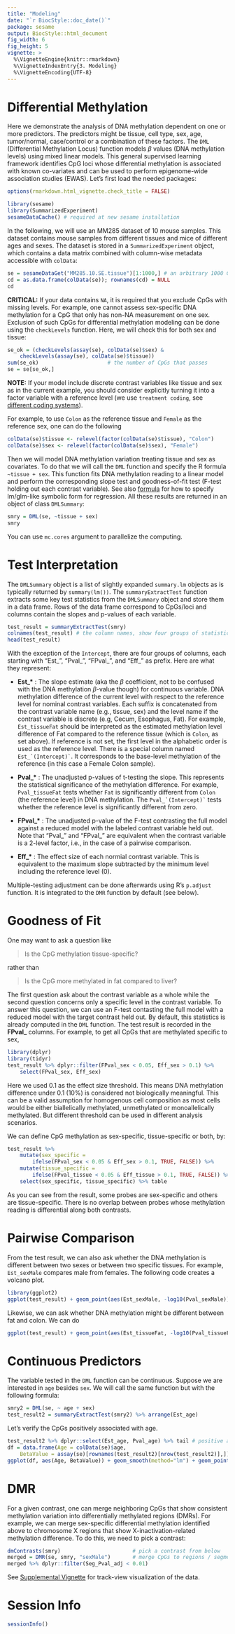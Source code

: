 ```yaml
---
title: "Modeling"
date: "`r BiocStyle::doc_date()`"
package: sesame
output: BiocStyle::html_document
fig_width: 6
fig_height: 5
vignette: >
  %\VignetteEngine{knitr::rmarkdown}
  %\VignetteIndexEntry{3. Modeling}
  %\VignetteEncoding{UTF-8}
---
```


# Differential Methylation

Here we demonstrate the analysis of DNA methylation dependent on one or more
predictors. The predictors might be tissue, cell type, sex, age, tumor/normal,
case/control or a combination of these factors.  The `DML` (Differential
Methylation Locus) function models $\beta$ values (DNA methylation levels)
using mixed linear models. This general supervised learning framework
identifies CpG loci whose differential methylation is associated with known
co-variates and can be used to perform epigenome-wide association studies
(EWAS). Let's first load the needed packages:

```r
options(rmarkdown.html_vignette.check_title = FALSE)
```

```r
library(sesame)
library(SummarizedExperiment)
sesameDataCache() # required at new sesame installation
```

In the following, we will use an MM285 dataset of 10 mouse samples.  This
dataset contains mouse samples from different tissues and mice of different
ages and sexes.  The dataset is stored in a `SummarizedExperiment` object,
which contains a data matrix combined with column-wise metadata accessible with
`colData`:

```r
se = sesameDataGet("MM285.10.SE.tissue")[1:1000,] # an arbitrary 1000 CpGs
cd = as.data.frame(colData(se)); rownames(cd) = NULL
cd
```

**CRITICAL:** If your data contains `NA`, it is required that you exclude CpGs
with missing levels. For example, one cannot assess sex-specific DNA
methylation for a CpG that only has non-NA measurement on one sex. Exclusion
of such CpGs for differential methylation modeling can be done using the
`checkLevels` function. Here, we will check this for both sex and tissue:

```r
se_ok = (checkLevels(assay(se), colData(se)$sex) &
    checkLevels(assay(se), colData(se)$tissue))
sum(se_ok)                      # the number of CpGs that passes
se = se[se_ok,]
```

**NOTE:** If your model include discrete contrast variables like tissue and
sex as in the current example, you should consider explicitly turning it into a
factor variable with a reference level (we use `treatment coding`, see
[different coding systems](
https://stats.idre.ucla.edu/r/library/r-library-contrast-coding-systems-
for-categorical-variables/)).

For example, to use `Colon` as the
reference tissue and `Female` as the reference sex, one can do the following

```r
colData(se)$tissue <- relevel(factor(colData(se)$tissue), "Colon")
colData(se)$sex <- relevel(factor(colData(se)$sex), "Female")
```

Then we will model DNA methylation variation treating tissue and sex as
covariates. To do that we will call the `DML` function and specify the R
formula `~tissue + sex`. This function fits DNA methylation reading to a linear
model and perform the corresponding slope test and goodness-of-fit test (F-test
holding out each contrast variable). See also
[formula](https://stat.ethz.ch/R-manual/R-devel/library/stats/html/formula.html)
for how to specify lm/glm-like symbolic form for regression. All these results
are returned in an object of class `DMLSummary`:

```r
smry = DML(se, ~tissue + sex)
smry
```

You can use `mc.cores` argument to parallelize the computing.

# Test Interpretation

The `DMLSummary` object is a list of slightly expanded `summary.lm` objects as
is typically returned by `summary(lm())`. The `summaryExtractTest` function
extracts some key test statistics from the `DMLSummary` object and store them
in a data frame. Rows of the data frame correspond to CpGs/loci and columns
contain the slopes and p-values of each variable.

```r
test_result = summaryExtractTest(smry)
colnames(test_result) # the column names, show four groups of statistics
head(test_result)
```

With the exception of the `Intercept`, there are four groups of columns, each
starting with "Est_", "Pval_", "FPval_", and "Eff_" as prefix. Here are what
they represent:

* **Est_\*** : The slope estimate (aka the $\beta$ coefficient, not to be
confused with the DNA methylation $\beta$-value though) for continuous
variable. DNA methylation difference of the current level with respect to the
reference level for nominal contrast variables. Each suffix is concatenated
from the contrast variable name (e.g., tissue, sex) and the level name if the
contrast variable is discrete (e.g, Cecum, Esophagus, Fat).  For example,
`Est_tissueFat` should be interpreted as the estimated methylation level
difference of Fat compared to the reference tissue (which is `Colon`, as set
above). If reference is not set, the first level in the alphabetic order is
used as the reference level.  There is a special column named
``Est_`(Intercept)` ``.  It corresponds to the base-level methylation of the
reference (in this case a Female Colon sample).

* **Pval_\*** : The unadjusted p-values of t-testing the slope. This
represents the statistical significance of the methylation difference. For
example, `Pval_tissueFat` tests whether `Fat` is significantly different from
`Colon` (the reference level) in DNA methylation. The ``Pval_`(Intercept)` ``
tests whether the reference level is significantly different from zero.

* **FPval_\*** : The unadjusted p-value of the F-test contrasting the full
model against a reduced model with the labeled contrast variable held out. Note
that "Pval_" and "FPval_" are equivalent when the contrast variable is a
2-level factor, i.e., in the case of a pairwise comparison.

* **Eff_\*** : The effect size of each normial contrast variable. This is
equivalent to the maximum slope subtracted by the minimum level including the
reference level (0).

Multiple-testing adjustment can be done afterwards using R's `p.adjust`
function. It is integrated to the `DMR` function by default (see below).

# Goodness of Fit

One may want to ask a question like

> Is the CpG methylation tissue-specific?

rather than

> Is the CpG more methylated in fat compared to liver?

The first question ask about the contrast variable as a whole while the second
question concerns only a specific level in the contrast variable. To answer
this question, we can use an F-test contasting the full model with a reduced
model with the target contrast held out. By default, this statistics is already
computed in the `DML` function. The test result is recorded in the **FPval_**
columns. For example, to get all CpGs that are methylated specific to sex,

```r
library(dplyr)
library(tidyr)
test_result %>% dplyr::filter(FPval_sex < 0.05, Eff_sex > 0.1) %>%
    select(FPval_sex, Eff_sex)
```

Here we used 0.1 as the effect size threshold. This means DNA methylation
difference under 0.1 (10%) is considered not biologically meaningful. This can
be a valid assumption for homogenous cell composition as most cells would be
either biallelically methylated, unmethylated or monoallelically
methylated. But different threshold can be used in different analysis
scenarios.

We can define CpG methylation as sex-specific, tissue-specific or both, by:

```r
test_result %>%
    mutate(sex_specific =
        ifelse(FPval_sex < 0.05 & Eff_sex > 0.1, TRUE, FALSE)) %>%
    mutate(tissue_specific =
        ifelse(FPval_tissue < 0.05 & Eff_tissue > 0.1, TRUE, FALSE)) %>%
    select(sex_specific, tissue_specific) %>% table
```

As you can see from the result, some probes are sex-specific and others are
tissue-specific. There is no overlap between probes whose methylation reading
is differential along both contrasts.

# Pairwise Comparison

From the test result, we can also ask whether the DNA methylation is different
between two sexes or between two specific tissues. For example, `Est_sexMale`
compares male from females. The following code creates a volcano plot.

```r
library(ggplot2)
ggplot(test_result) + geom_point(aes(Est_sexMale, -log10(Pval_sexMale)))
```

Likewise, we can ask whether DNA methylation might be different between fat
and colon. We can do

```r
ggplot(test_result) + geom_point(aes(Est_tissueFat, -log10(Pval_tissueFat)))
```

# Continuous Predictors

The variable tested in the `DML` function can be continuous.
Suppose we are interested in `age` besides `sex`. We will call the
same function but with the following formula:

```r
smry2 = DML(se, ~ age + sex)
test_result2 = summaryExtractTest(smry2) %>% arrange(Est_age)
```

Let's verify the CpGs positively associated with age.

```r
test_result2 %>% dplyr::select(Est_age, Pval_age) %>% tail # positive assoc.
df = data.frame(Age = colData(se)$age,
    BetaValue = assay(se)[rownames(test_result2)[nrow(test_result2)],])
ggplot(df, aes(Age, BetaValue)) + geom_smooth(method="lm") + geom_point()
```

# DMR

For a given contrast, one can merge neighboring CpGs that show consistent
methylation variation into differentially methylated regions (DMRs).
For example, we can merge sex-specific differential methylation identified
above to chromosome X regions that show X-inactivation-related methylation
difference. To do this, we need to pick a contrast:

```r
dmContrasts(smry)                       # pick a contrast from below
merged = DMR(se, smry, "sexMale")       # merge CpGs to regions / segments
merged %>% dplyr::filter(Seg_Pval_adj < 0.01)
```

See [Supplemental
Vignette](https://zhou-lab.github.io/sesame/v1.13/supplemental.html#track) for
track-view visualization of the data.

# Session Info

```r
sessionInfo()
```